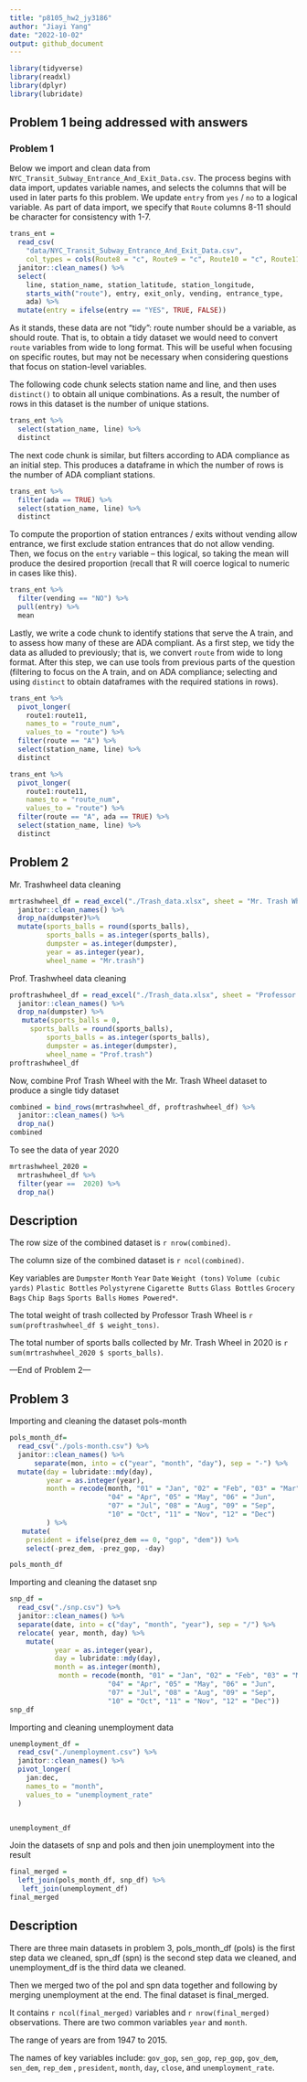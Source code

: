 ```yaml
---
title: "p8105_hw2_jy3186"
author: "Jiayi Yang"
date: "2022-10-02"
output: github_document
---
```


```r
library(tidyverse)
library(readxl)
library(dplyr)
library(lubridate)
```

## Problem 1 being addressed with answers
### Problem 1

Below we import and clean data from `NYC_Transit_Subway_Entrance_And_Exit_Data.csv`. The process begins with data import, updates variable names, and selects the columns that will be used in later parts fo this problem. We update `entry` from `yes` / `no` to a logical variable. As part of data import, we specify that `Route` columns 8-11 should be character for consistency with 1-7.

```r
trans_ent = 
  read_csv(
    "data/NYC_Transit_Subway_Entrance_And_Exit_Data.csv",
    col_types = cols(Route8 = "c", Route9 = "c", Route10 = "c", Route11 = "c")) %>% 
  janitor::clean_names() %>% 
  select(
    line, station_name, station_latitude, station_longitude, 
    starts_with("route"), entry, exit_only, vending, entrance_type, 
    ada) %>% 
  mutate(entry = ifelse(entry == "YES", TRUE, FALSE))
```

As it stands, these data are not "tidy": route number should be a variable, as should route. That is, to obtain a tidy dataset we would need to convert `route` variables from wide to long format. This will be useful when focusing on specific routes, but may not be necessary when considering questions that focus on station-level variables. 

The following code chunk selects station name and line, and then uses `distinct()` to obtain all unique combinations. As a result, the number of rows in this dataset is the number of unique stations.

```r
trans_ent %>% 
  select(station_name, line) %>% 
  distinct
```

The next code chunk is similar, but filters according to ADA compliance as an initial step. This produces a dataframe in which the number of rows is the number of ADA compliant stations. 

```r
trans_ent %>% 
  filter(ada == TRUE) %>% 
  select(station_name, line) %>% 
  distinct
```

To compute the proportion of station entrances / exits without vending allow entrance, we first exclude station entrances that do not allow vending. Then, we focus on the `entry` variable -- this logical, so taking the mean will produce the desired proportion (recall that R will coerce logical to numeric in cases like this).

```r
trans_ent %>% 
  filter(vending == "NO") %>% 
  pull(entry) %>% 
  mean
```

Lastly, we write a code chunk to identify stations that serve the A train, and to assess how many of these are ADA compliant. As a first step, we tidy the data as alluded to previously; that is, we convert `route` from wide to long format. After this step, we can use tools from previous parts of the question (filtering to focus on the A train, and on ADA compliance; selecting and using `distinct` to obtain dataframes with the required stations in rows).

```r
trans_ent %>% 
  pivot_longer(
    route1:route11,
    names_to = "route_num",
    values_to = "route") %>% 
  filter(route == "A") %>% 
  select(station_name, line) %>% 
  distinct

trans_ent %>% 
  pivot_longer(
    route1:route11,
    names_to = "route_num",
    values_to = "route") %>% 
  filter(route == "A", ada == TRUE) %>% 
  select(station_name, line) %>% 
  distinct
```


## Problem 2 
Mr. Trashwheel data cleaning
```r
mrtrashwheel_df = read_excel("./Trash_data.xlsx", sheet = "Mr. Trash Wheel", range = ("A2:N550")) %>% 
  janitor::clean_names() %>% 
  drop_na(dumpster)%>% 
  mutate(sports_balls = round(sports_balls),
         sports_balls = as.integer(sports_balls),
         dumpster = as.integer(dumpster),
         year = as.integer(year),
         wheel_name = "Mr.trash")

```

Prof. Trashwheel data cleaning
```r
proftrashwheel_df = read_excel("./Trash_data.xlsx", sheet = "Professor Trash Wheel", range = ("A2:M97")) %>% 
  janitor::clean_names() %>% 
  drop_na(dumpster) %>% 
   mutate(sports_balls = 0,
     sports_balls = round(sports_balls),
         sports_balls = as.integer(sports_balls),
         dumpster = as.integer(dumpster),
         wheel_name = "Prof.trash")
proftrashwheel_df
```
Now, combine Prof Trash Wheel with the Mr. Trash Wheel dataset to produce a single tidy dataset

```r
combined = bind_rows(mrtrashwheel_df, proftrashwheel_df) %>% 
  janitor::clean_names() %>% 
  drop_na()
combined
```
To see the data of year 2020
```r
mrtrashwheel_2020 = 
  mrtrashwheel_df %>% 
  filter(year ==  2020) %>% 
  drop_na()
```

## Description

The row size of the combined dataset is `r nrow(combined)`.

The column size of the combined dataset is `r ncol(combined)`.

Key variables are `Dumpster`	`Month`	`Year`	`Date`	`Weight (tons)`	`Volume (cubic yards)`	`Plastic Bottles`	`Polystyrene`	`Cigarette Butts`	`Glass Bottles`	`Grocery Bags`	`Chip Bags`	`Sports Balls`	`Homes Powered*`.

The total weight of trash collected by Professor Trash Wheel is `r sum(proftrashwheel_df $ weight_tons)`.

The total number of sports balls collected by Mr. Trash Wheel in 2020 is `r sum(mrtrashwheel_2020 $ sports_balls)`.

---End of Problem 2---


## Problem 3

Importing and cleaning the dataset pols-month
```r
pols_month_df= 
  read_csv("./pols-month.csv") %>% 
  janitor::clean_names() %>% 
      separate(mon, into = c("year", "month", "day"), sep = "-") %>% 
  mutate(day = lubridate::mdy(day),
         year = as.integer(year),
         month = recode(month, "01" = "Jan", "02" = "Feb", "03" = "Mar",
                        "04" = "Apr", "05" = "May", "06" = "Jun", 
                        "07" = "Jul", "08" = "Aug", "09" = "Sep",
                        "10" = "Oct", "11" = "Nov", "12" = "Dec")
         ) %>% 
   mutate(
    president = ifelse(prez_dem == 0, "gop", "dem")) %>% 
    select(-prez_dem, -prez_gop, -day)

pols_month_df
```

Importing and cleaning the dataset snp
```r
snp_df =
  read_csv("./snp.csv") %>% 
  janitor::clean_names() %>% 
  separate(date, into = c("day", "month", "year"), sep = "/") %>% 
  relocate( year, month, day) %>% 
    mutate(
           year = as.integer(year),
           day = lubridate::mdy(day),
           month = as.integer(month),
            month = recode(month, "01" = "Jan", "02" = "Feb", "03" = "Mar",
                        "04" = "Apr", "05" = "May", "06" = "Jun", 
                        "07" = "Jul", "08" = "Aug", "09" = "Sep",
                        "10" = "Oct", "11" = "Nov", "12" = "Dec"))
snp_df
```

Importing and cleaning unemployment data
```r
unemployment_df =
  read_csv("./unemployment.csv") %>% 
  janitor::clean_names() %>% 
  pivot_longer(
    jan:dec,
    names_to = "month",
    values_to = "unemployment_rate"
  ) 


unemployment_df
```

Join the datasets of snp and pols and then join unemployment into the result

```r
final_merged = 
  left_join(pols_month_df, snp_df) %>% 
   left_join(unemployment_df)
final_merged
```

## Description
There are three main datasets in problem 3, pols_month_df (pols) is the first step data we cleaned, spn_df (spn) is the second step data we cleaned, and unemployment_df is the third data we cleaned.

Then we merged two of the pol and spn data together and following by merging unemployment at the end. The final dataset is final_merged. 

It contains `r ncol(final_merged)` variables and `r nrow(final_merged)` observations.
There are two common variables `year` and `month`.

The range of years are from 1947 to 2015.

The names of key variables include: `gov_gop`, `sen_gop`, `rep_gop`, `gov_dem`, `sen_dem`, `rep_dem` , `president`, `month`, `day`, `close`, and `unemployment_rate`.

